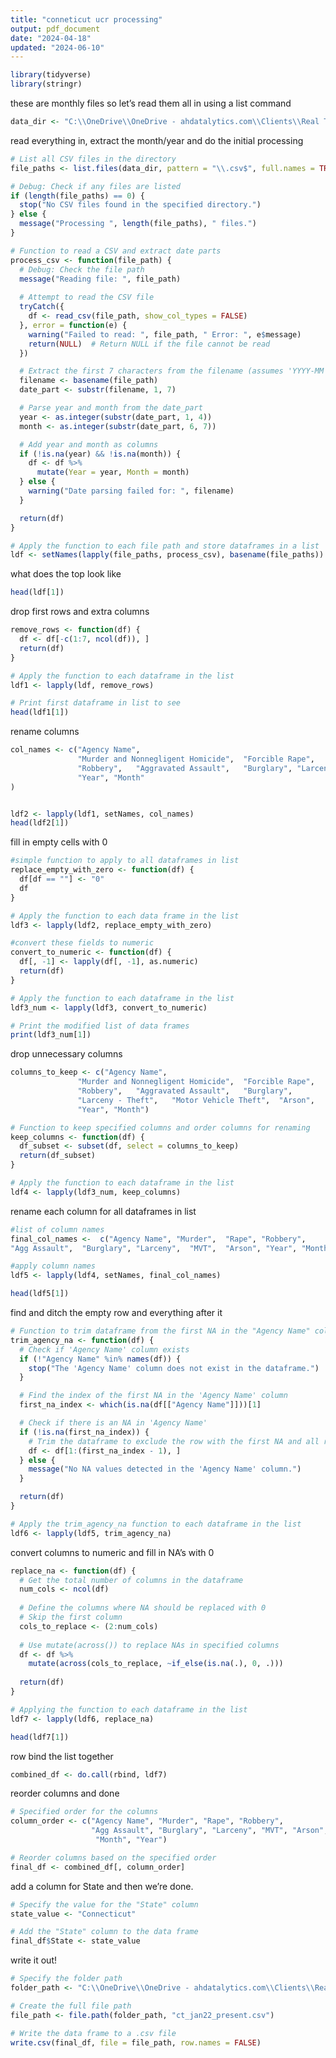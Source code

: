 ---
title: "conneticut ucr processing"
output: pdf_document
date: "2024-04-18"
updated: "2024-06-10"
---
```{r}
library(tidyverse)
library(stringr)
```
these are monthly files so let's read them all in using a list command
```{r}
data_dir <- "C:\\OneDrive\\OneDrive - ahdatalytics.com\\Clients\\Real Time Crime Index\\Open Source Data\\Connecticut\\State UCR"
```
read everything in, extract the month/year and do the initial processing
```{r}
# List all CSV files in the directory
file_paths <- list.files(data_dir, pattern = "\\.csv$", full.names = TRUE)

# Debug: Check if any files are listed
if (length(file_paths) == 0) {
  stop("No CSV files found in the specified directory.")
} else {
  message("Processing ", length(file_paths), " files.")
}

# Function to read a CSV and extract date parts
process_csv <- function(file_path) {
  # Debug: Check the file path
  message("Reading file: ", file_path)
  
  # Attempt to read the CSV file
  tryCatch({
    df <- read_csv(file_path, show_col_types = FALSE)
  }, error = function(e) {
    warning("Failed to read: ", file_path, " Error: ", e$message)
    return(NULL)  # Return NULL if the file cannot be read
  })

  # Extract the first 7 characters from the filename (assumes 'YYYY-MM' format)
  filename <- basename(file_path)
  date_part <- substr(filename, 1, 7)

  # Parse year and month from the date_part
  year <- as.integer(substr(date_part, 1, 4))
  month <- as.integer(substr(date_part, 6, 7))

  # Add year and month as columns
  if (!is.na(year) && !is.na(month)) {
    df <- df %>%
      mutate(Year = year, Month = month)
  } else {
    warning("Date parsing failed for: ", filename)
  }

  return(df)
}

# Apply the function to each file path and store dataframes in a list
ldf <- setNames(lapply(file_paths, process_csv), basename(file_paths))

```
what does the top look like
```{r}
head(ldf[1])
```
drop first rows and extra columns
```{r}
remove_rows <- function(df) {
  df <- df[-c(1:7, ncol(df)), ]
  return(df)
}

# Apply the function to each dataframe in the list
ldf1 <- lapply(ldf, remove_rows)

# Print first dataframe in list to see
head(ldf1[1])
```

rename columns
```{r}
col_names <- c("Agency Name", 
               "Murder and Nonnegligent Homicide",	"Forcible Rape",	
               "Robbery",	"Aggravated Assault",	"Burglary",	"Larceny - Theft",	"Motor Vehicle Theft",	"Arson",
               "Year", "Month"
)


ldf2 <- lapply(ldf1, setNames, col_names)
head(ldf2[1])
```
fill in empty cells with 0
```{r}
#simple function to apply to all dataframes in list
replace_empty_with_zero <- function(df) {
  df[df == ""] <- "0"
  df
}

# Apply the function to each data frame in the list
ldf3 <- lapply(ldf2, replace_empty_with_zero)

#convert these fields to numeric
convert_to_numeric <- function(df) {
  df[, -1] <- lapply(df[, -1], as.numeric)
  return(df)
}

# Apply the function to each dataframe in the list
ldf3_num <- lapply(ldf3, convert_to_numeric)

# Print the modified list of data frames
print(ldf3_num[1])

```

drop unnecessary columns
```{r}
columns_to_keep <- c("Agency Name", 
               "Murder and Nonnegligent Homicide",	"Forcible Rape",	
               "Robbery",	"Aggravated Assault",	"Burglary",
               "Larceny - Theft",	"Motor Vehicle Theft",	"Arson",
               "Year", "Month")

# Function to keep specified columns and order columns for renaming
keep_columns <- function(df) {
  df_subset <- subset(df, select = columns_to_keep)
  return(df_subset)
}

# Apply the function to each dataframe in the list
ldf4 <- lapply(ldf3_num, keep_columns)
```


rename each column for all dataframes in list
```{r}
#list of column names
final_col_names <-  c("Agency Name", "Murder",	"Rape",	"Robbery",
"Agg Assault",	"Burglary",	"Larceny",	"MVT",	"Arson", "Year", "Month")

#apply column names
ldf5 <- lapply(ldf4, setNames, final_col_names)

head(ldf5[1])
```
find and ditch the empty row and everything after it
```{r}
# Function to trim dataframe from the first NA in the "Agency Name" column
trim_agency_na <- function(df) {
  # Check if 'Agency Name' column exists
  if (!"Agency Name" %in% names(df)) {
    stop("The 'Agency Name' column does not exist in the dataframe.")
  }

  # Find the index of the first NA in the 'Agency Name' column
  first_na_index <- which(is.na(df[["Agency Name"]]))[1]

  # Check if there is an NA in 'Agency Name'
  if (!is.na(first_na_index)) {
    # Trim the dataframe to exclude the row with the first NA and all rows after it
    df <- df[1:(first_na_index - 1), ]
  } else {
    message("No NA values detected in the 'Agency Name' column.")
  }

  return(df)
}

# Apply the trim_agency_na function to each dataframe in the list
ldf6 <- lapply(ldf5, trim_agency_na)
```
convert columns to numeric and fill in NA's with 0
```{r}
replace_na <- function(df) {
  # Get the total number of columns in the dataframe
  num_cols <- ncol(df)
  
  # Define the columns where NA should be replaced with 0
  # Skip the first column
  cols_to_replace <- (2:num_cols)
  
  # Use mutate(across()) to replace NAs in specified columns
  df <- df %>%
    mutate(across(cols_to_replace, ~if_else(is.na(.), 0, .)))
  
  return(df)
}

# Applying the function to each dataframe in the list
ldf7 <- lapply(ldf6, replace_na)

head(ldf7[1])
```
row bind the list together
```{r}
combined_df <- do.call(rbind, ldf7)
```
reorder columns and done
```{r}
# Specified order for the columns
column_order <- c("Agency Name", "Murder", "Rape", "Robbery", 
                  "Agg Assault", "Burglary", "Larceny", "MVT", "Arson",
                   "Month", "Year")

# Reorder columns based on the specified order
final_df <- combined_df[, column_order]
```
add a column for State and then we're done.
```{r}
# Specify the value for the "State" column
state_value <- "Connecticut"

# Add the "State" column to the data frame
final_df$State <- state_value
```
write it out!
```{r}
# Specify the folder path
folder_path <- "C:\\OneDrive\\OneDrive - ahdatalytics.com\\Clients\\Real Time Crime Index\\Open Source Data\\Connecticut\\Formatted Data"

# Create the full file path
file_path <- file.path(folder_path, "ct_jan22_present.csv")

# Write the data frame to a .csv file
write.csv(final_df, file = file_path, row.names = FALSE)
```
